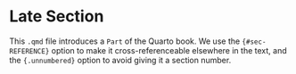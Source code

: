 # Late Section {#sec-late .unnumbered}

This `.qmd` file introduces a `Part` of the Quarto book. We use the `{#sec-REFERENCE}` option to make it cross-referenceable elsewhere in the text, and the `{.unnumbered}` option to avoid giving it a section number.